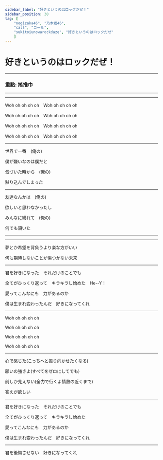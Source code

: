 ```yaml
---
sidebar_label: "好きというのはロックだぜ！"
sidebar_position: 30
tag: [
    "nogizaka46", "乃木坂46",
    "call", "コール",
    "sukitoiunowarockdaze", "好きというのはロックだぜ"
    ]
---
```


# 好きというのはロックだぜ！

---

### 重點: 搖推巾

---

<BilibiliCard id="BV1Hs4y187BM" />

---

<Call>Woh oh oh oh oh　Woh oh oh oh oh</Call><br />


<Call>Woh oh oh oh oh　Woh oh oh oh oh</Call><br />


<Call>Woh oh oh oh oh　Woh oh oh oh oh</Call><br />


<Call>Woh oh oh oh oh　Woh oh oh oh oh</Call><br />

---

世界で一番　(俺の)  <NickName />

僕が嫌いなのは僕だと　 <SuperCute />

気づいた時から　(俺の)  <NickName />

黙り込んでしまった　 <SuperCute />

---

友達なんかは　(俺の)  <NickName />

欲しいと思わなかったし　 <SuperCute />

みんなに紛れて　(俺の)  <NickName />

何でも頷いた　 <SuperCute />

---

<OrHey count="4" />

---

夢とか希望を背負うより楽な方がいい　

何も期待しないことが傷つかない未来

---

君を好きになった　それだけのことでも

全てがひっくり返って　キラキラし始めた　<Call>He--Y！</Call><Hey count="4" />

愛ってこんなにも　力があるのか

僕は生まれ変わったんだ　好きになってくれ

---

<Call>Woh oh oh oh oh</Call><br />

<Call>Woh oh oh oh oh</Call><br />

<Call>Woh oh oh oh oh</Call><br />

<Call>Woh oh oh oh oh</Call><br />

---

心で感じた(こっちへと振り向かせたくなる)

願いの強さよ(すべてをゼロにしてでも)

前しか見えない(全力で行くよ情熱の近くまで)

答えが欲しい

---

君を好きになった　それだけのことでも

全てがひっくり返って　キラキラし始めた

愛ってこんなにも　力があるのか

僕は生まれ変わったんだ　好きになってくれ

---

君を後悔させない　好きになってくれ
